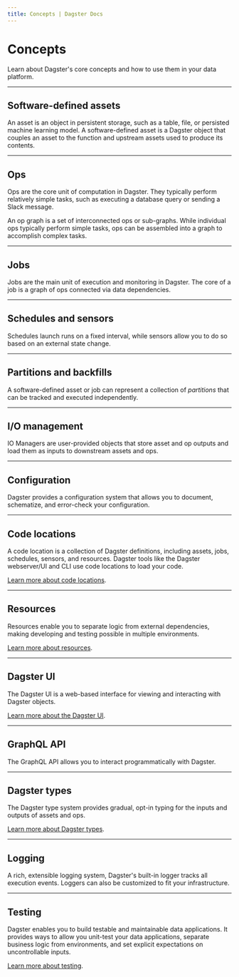 ```yaml
---
title: Concepts | Dagster Docs
---
```


# Concepts

Learn about Dagster's core concepts and how to use them in your data platform.

---

## Software-defined assets

An asset is an object in persistent storage, such as a table, file, or persisted machine learning model. A software-defined asset is a Dagster object that couples an asset to the function and upstream assets used to produce its contents.

<ArticleList>
  <ArticleListItem
    title="Software-defined assets"
    href="/concepts/assets/software-defined-assets"
  ></ArticleListItem>
  <ArticleListItem
    title="Asset observations"
    href="/concepts/assets/asset-observations"
  ></ArticleListItem>
  <ArticleListItem
    title="Multi-assets"
    href="/concepts/assets/multi-assets"
  ></ArticleListItem>
  <ArticleListItem
    title="Asset selection syntax"
    href="/concepts/assets/asset-selection-syntax"
  ></ArticleListItem>
  <ArticleListItem
    title="Auto-materializing assets"
    href="/concepts/assets/asset-auto-execution"
  ></ArticleListItem>
</ArticleList>

---

## Ops

Ops are the core unit of computation in Dagster. They typically perform relatively simple tasks, such as executing a database query or sending a Slack message.

An op graph is a set of interconnected ops or sub-graphs. While individual ops typically perform simple tasks, ops can be assembled into a graph to accomplish complex tasks.

<ArticleList>
  <ArticleListItem
    title="Ops"
    href="/concepts/ops-jobs-graphs/ops"
  ></ArticleListItem>
  <ArticleListItem
    title="Op events"
    href="/concepts/ops-jobs-graphs/op-events"
  ></ArticleListItem>
  <ArticleListItem
    title="Op hooks"
    href="/concepts/ops-jobs-graphs/op-hooks"
  ></ArticleListItem>
  <ArticleListItem
    title="Op retries"
    href="/concepts/ops-jobs-graphs/op-retries"
  ></ArticleListItem>
  <ArticleListItem
    title="Op graphs"
    href="/concepts/ops-jobs-graphs/graphs"
  ></ArticleListItem>
  <ArticleListItem
    title="Nesting op graphs"
    href="/concepts/ops-jobs-graphs/nesting-graphs"
  ></ArticleListItem>
  <ArticleListItem
    title="Dynamic op graphs"
    href="/concepts/ops-jobs-graphs/dynamic-graphs"
  ></ArticleListItem>
</ArticleList>

---

## Jobs

Jobs are the main unit of execution and monitoring in Dagster. The core of a job is a graph of ops connected via data dependencies.

<ArticleList>
  <ArticleListItem
    title="Jobs"
    href="/concepts/ops-jobs-graphs/jobs"
  ></ArticleListItem>
  <ArticleListItem
    title="Job execution"
    href="/concepts/ops-jobs-graphs/job-execution"
  ></ArticleListItem>
  <ArticleListItem
    title="Metadata and tags"
    href="/concepts/ops-jobs-graphs/metadata-tags"
  ></ArticleListItem>
</ArticleList>

---

## Schedules and sensors

Schedules launch runs on a fixed interval, while sensors allow you to do so based on an external state change.

<ArticleList>
  <ArticleListItem
    title="Schedules"
    href="/concepts/partitions-schedules-sensors/schedules"
  ></ArticleListItem>
  <ArticleListItem
    title="Sensors"
    href="/concepts/partitions-schedules-sensors/sensors"
  ></ArticleListItem>
</ArticleList>

---

## Partitions and backfills

A software-defined asset or job can represent a collection of _partitions_ that can be tracked and executed independently.

<ArticleList>
  <ArticleListItem
    title="Partitions"
    href="/concepts/partitions-schedules-sensors/partitions"
  ></ArticleListItem>
  <ArticleListItem
    title="Backfills"
    href="/concepts/partitions-schedules-sensors/backfills"
  ></ArticleListItem>
</ArticleList>

---

## I/O management

IO Managers are user-provided objects that store asset and op outputs and load them as inputs to downstream assets and ops.

<ArticleList>
  <ArticleListItem
    title="I/O managers"
    href="/concepts/io-management/io-managers"
  ></ArticleListItem>
  <ArticleListItem
    title="Unconnected inputs"
    href="/concepts/io-management/unconnected-inputs"
  ></ArticleListItem>
</ArticleList>

---

## Configuration

Dagster provides a configuration system that allows you to document, schematize, and error-check your configuration.

<ArticleList>
  <ArticleListItem
    title="Run configuration"
    href="/concepts/configuration/config-schema"
  ></ArticleListItem>
</ArticleList>

---

## Code locations

A code location is a collection of Dagster definitions, including assets, jobs, schedules, sensors, and resources. Dagster tools like the Dagster webserver/UI and CLI use code locations to load your code.

[Learn more about code locations](/concepts/code-locations).

---

## Resources

Resources enable you to separate logic from external dependencies, making developing and testing possible in multiple environments.

[Learn more about resources](/concepts/resources).

---

## Dagster UI

The Dagster UI is a web-based interface for viewing and interacting with Dagster objects.

[Learn more about the Dagster UI](/concepts/webserver/ui).

---

## GraphQL API

The GraphQL API allows you to interact programmatically with Dagster.

<ArticleList>
  <ArticleListItem
    title="GraphQL API"
    href="/concepts/webserver/graphql"
  ></ArticleListItem>
  <ArticleListItem
    title="GraphQL Python client"
    href="/concepts/webserver/graphql-client"
  ></ArticleListItem>
</ArticleList>

---

## Dagster types

The Dagster type system provides gradual, opt-in typing for the inputs and outputs of assets and ops.

[Learn more about Dagster types](/concepts/types).

---

## Logging

A rich, extensible logging system, Dagster's built-in logger tracks all execution events. Loggers can also be customized to fit your infrastructure.

<ArticleList>
  <ArticleListItem
    title="Loggers"
    href="/concepts/logging/loggers"
  ></ArticleListItem>
  <ArticleListItem
    title="Python logging"
    href="/concepts/logging/python-logging"
  ></ArticleListItem>
</ArticleList>

---

## Testing

Dagster enables you to build testable and maintainable data applications. It provides ways to allow you unit-test your data applications, separate business logic from environments, and set explicit expectations on uncontrollable inputs.

[Learn more about testing](/concepts/testing).
